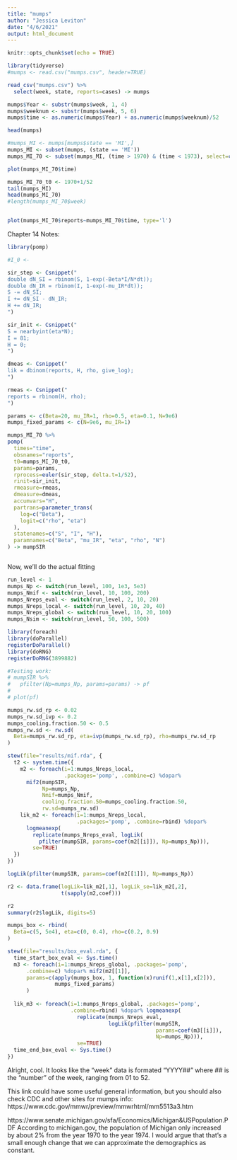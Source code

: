 ```yaml
---
title: "mumps"
author: "Jessica Leviton"
date: "4/6/2021"
output: html_document
---
```


```r
knitr::opts_chunk$set(echo = TRUE)
```

```r
library(tidyverse)
#mumps <- read.csv("mumps.csv", header=TRUE)

read_csv("mumps.csv") %>%
  select(week, state, reports=cases) -> mumps

mumps$Year <- substr(mumps$week, 1, 4)
mumps$weeknum <- substr(mumps$week, 5, 6)
mumps$time <- as.numeric(mumps$Year) + as.numeric(mumps$weeknum)/52

head(mumps)

#mumps_MI <- mumps[mumps$state == 'MI',]
mumps_MI <- subset(mumps, (state == 'MI'))
mumps_MI_70 <- subset(mumps_MI, (time > 1970) & (time < 1973), select=c("time", "reports"))

plot(mumps_MI_70$time)

mumps_MI_70_t0 <- 1970+1/52
tail(mumps_MI)
head(mumps_MI_70)
#length(mumps_MI_70$week)


plot(mumps_MI_70$reports~mumps_MI_70$time, type='l')
```

Chapter 14 Notes:

```r
library(pomp)

#I_0 <- 

sir_step <- Csnippet("
double dN_SI = rbinom(S, 1-exp(-Beta*I/N*dt));
double dN_IR = rbinom(I, 1-exp(-mu_IR*dt));
S -= dN_SI;
I += dN_SI - dN_IR;
H += dN_IR;
")

sir_init <- Csnippet("
S = nearbyint(eta*N);
I = 81;
H = 0;
")

dmeas <- Csnippet("
lik = dbinom(reports, H, rho, give_log);
")

rmeas <- Csnippet("
reports = rbinom(H, rho);
")

params <- c(Beta=20, mu_IR=1, rho=0.5, eta=0.1, N=9e6)
mumps_fixed_params <- c(N=9e6, mu_IR=1)

mumps_MI_70 %>%
pomp(
  times="time",
  obsnames="reports",
  t0=mumps_MI_70_t0,
  params=params,
  rprocess=euler(sir_step, delta.t=1/52),
  rinit=sir_init,
  rmeasure=rmeas,
  dmeasure=dmeas,
  accumvars="H",
  partrans=parameter_trans(
    log=c("Beta"),
    logit=c("rho", "eta")
  ),
  statenames=c("S", "I", "H"),
  paramnames=c("Beta", "mu_IR", "eta", "rho", "N")
) -> mumpSIR



```

Now, we'll do the actual fitting

```r
run_level <- 1
mumps_Np <- switch(run_level, 100, 1e3, 5e3)
mumps_Nmif <- switch(run_level, 10, 100, 200)
mumps_Nreps_eval <- switch(run_level, 2, 10, 20)
mumps_Nreps_local <- switch(run_level, 10, 20, 40)
mumps_Nreps_global <- switch(run_level, 10, 20, 100)
mumps_Nsim <- switch(run_level, 50, 100, 500)

library(foreach)
library(doParallel)
registerDoParallel()
library(doRNG)
registerDoRNG(3899882)

#Testing work:
# mumpSIR %>%
#   pfilter(Np=mumps_Np, params=params) -> pf
# 
# plot(pf)

mumps_rw.sd_rp <- 0.02
mumps_rw.sd_ivp <- 0.2
mumps_cooling.fraction.50 <- 0.5
mumps_rw.sd <- rw.sd(
  Beta=mumps_rw.sd_rp, eta=ivp(mumps_rw.sd_rp), rho=mumps_rw.sd_rp
)

stew(file="results/mif.rda", {
  t2 <- system.time({
    m2 <- foreach(i=1:mumps_Nreps_local,
                  .packages='pomp', .combine=c) %dopar%
      mif2(mumpSIR,
           Np=mumps_Np,
           Nmif=mumps_Nmif,
           cooling.fraction.50=mumps_cooling.fraction.50,
           rw.sd=mumps_rw.sd)
    lik_m2 <- foreach(i=1:mumps_Nreps_local,
                      .packages='pomp', .combine=rbind) %dopar%
      logmeanexp(
        replicate(mumps_Nreps_eval, logLik(
          pfilter(mumpSIR, params=coef(m2[[i]]), Np=mumps_Np))),
        se=TRUE)
  })
})

logLik(pfilter(mumpSIR, params=coef(m2[[1]]), Np=mumps_Np))

r2 <- data.frame(logLik=lik_m2[,1], logLik_se=lik_m2[,2],
                 t(sapply(m2,coef)))

r2
summary(r2$logLik, digits=5)


```


```r
mumps_box <- rbind(
  Beta=c(5, 5e4), eta=c(0, 0.4), rho=c(0.2, 0.9)
)

stew(file="results/box_eval.rda", {
  time_start_box_eval <- Sys.time()
  m3 <- foreach(i=1:mumps_Nreps_global, .packages='pomp',
      .combine=c) %dopar% mif2(m2[[1]],
      params=c(apply(mumps_box, 1, function(x)runif(1,x[1],x[2])),
               mumps_fixed_params)
      )
  
  lik_m3 <- foreach(i=1:mumps_Nreps_global, .packages='pomp',
                    .combine=rbind) %dopar% logmeanexp(
                      replicate(mumps_Nreps_eval,
                                logLik(pfilter(mumpSIR,
                                               params=coef(m3[[i]]), 
                                               Np=mumps_Np))),
                      se=TRUE)
  time_end_box_eval <- Sys.time()
})
```

Alright, cool. It looks like the "week" data is formated "YYYY##" where ## is the "number" of the week, ranging from 01 to 52.


This link could have some useful general information, but you should also check CDC and other sites for mumps info: https://www.cdc.gov/mmwr/preview/mmwrhtml/mm5513a3.htm


https://www.senate.michigan.gov/sfa/Economics/Michigan&USPopulation.PDF
According to michigan.gov, the population of Michigan only increased by about 2% from the year 1970 to the year 1974. I would argue that that's a small enough change that we can approximate the demographics as constant.
